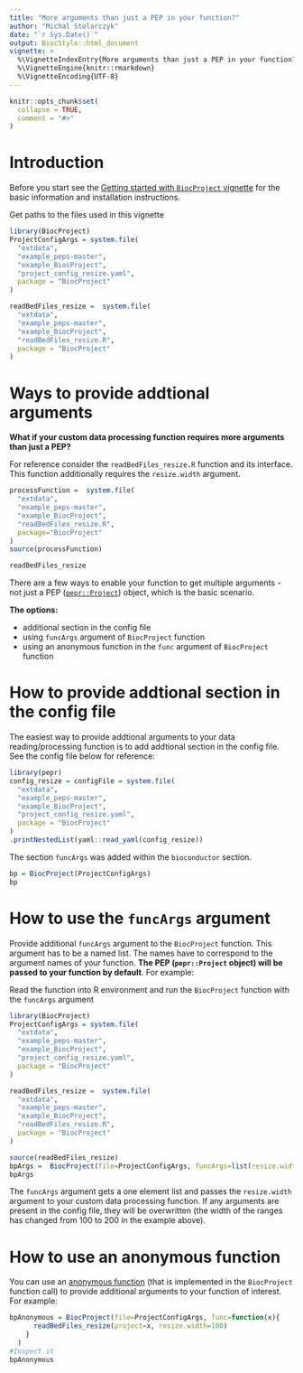 ```yaml
---
title: "More arguments than just a PEP in your function?"
author: "Michal Stolarczyk"
date: "`r Sys.Date()`"
output: BiocStyle::html_document
vignette: >
  %\VignetteIndexEntry{More arguments than just a PEP in your function?}
  %\VignetteEngine{knitr::rmarkdown}
  %\VignetteEncoding{UTF-8}
---
```


```r
knitr::opts_chunk$set(
  collapse = TRUE,
  comment = "#>"
)
```

# Introduction

Before you start see the [Getting started with `BiocProject` vignette](./vignette1getStarted.html) for the basic information and installation instructions.

Get paths to the files used in this vignette
```r
library(BiocProject)
ProjectConfigArgs = system.file(
  "extdata",
  "example_peps-master",
  "example_BiocProject",
  "project_config_resize.yaml",
  package = "BiocProject"
)

readBedFiles_resize =  system.file(
  "extdata",
  "example_peps-master",
  "example_BiocProject",
  "readBedFiles_resize.R",
  package = "BiocProject"
)
```

# Ways to provide addtional arguments

**What if your custom data processing function requires more arguments than just a PEP?**

For reference consider the `readBedFiles_resize.R` function and its interface. This function additionally requires the `resize.width` argument. 
```r
processFunction =  system.file(
  "extdata",
  "example_peps-master",
  "example_BiocProject",
  "readBedFiles_resize.R",
  package="BiocProject"
)
source(processFunction)
```
```r
readBedFiles_resize
```
There are a few ways to enable your function to get multiple arguments - not just a PEP ([`pepr::Project`](http://code.databio.org/pepr/reference/Project-class.html)) object, which is the basic scenario.

**The options:**

- additional section in the config file
- using `funcArgs` argument of `BiocProject` function
- using an anonymous function in the `func` argument of `BiocProject` function

# How to provide addtional section in the config file

The easiest way to provide addtional arguments to your data reading/processing function is to add addtional section in the config file. See the config file below for reference:

```r
library(pepr)
config_resize = configFile = system.file(
  "extdata",
  "example_peps-master",
  "example_BiocProject",
  "project_config_resize.yaml",
  package = "BiocProject"
)
.printNestedList(yaml::read_yaml(config_resize))
```

The section `funcArgs` was added within the `bioconductor` section.

```r
bp = BiocProject(ProjectConfigArgs)
bp
```

# How to use the `funcArgs` argument

Provide additional `funcArgs` argument to the `BiocProject` function. This argument has to be a named list. The names have to correspond to the argument names of your function. **The PEP (`pepr::Project` object)  will be passed to your function by default**. For example:


Read the function into R environment and run the `BiocProject` function with the `funcArgs` argument
```r
library(BiocProject)
ProjectConfigArgs = system.file(
  "extdata",
  "example_peps-master",
  "example_BiocProject",
  "project_config_resize.yaml",
  package = "BiocProject"
)

readBedFiles_resize =  system.file(
  "extdata",
  "example_peps-master",
  "example_BiocProject",
  "readBedFiles_resize.R",
  package = "BiocProject"
)
```
```r
source(readBedFiles_resize)
bpArgs =  BiocProject(file=ProjectConfigArgs, funcArgs=list(resize.width=200))
bpArgs
```
The `funcArgs` argument gets a one element list and passes the `resize.width` argument to your custom data processing function. If any arguments are present in the config file, they will be overwritten (the width of the ranges has changed from 100 to 200 in the example above).


# How to use an anonymous function

You can use an [anonymous function](https://en.wikipedia.org/wiki/Anonymous_function) (that is implemented in the `BiocProject` function call) to provide additional arguments to your function of interest. For example:

```r
bpAnonymous = BiocProject(file=ProjectConfigArgs, func=function(x){
      readBedFiles_resize(project=x, resize.width=100)
    }
  )
#Inspect it
bpAnonymous
```